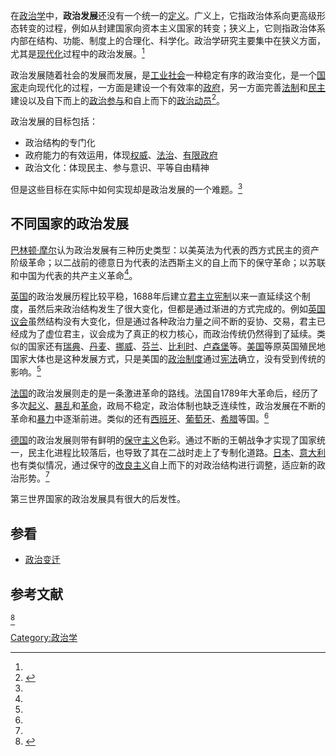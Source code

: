 在[[政治学|政治学]]中，'''政治发展'''还没有一个统一的[[定义|定义]]。广义上，它指政治体系向更高级形态转变的过程，例如从封建国家向资本主义国家的转变；狭义上，它则指政治体系内部在结构、功能、制度上的合理化、科学化。政治学研究主要集中在狭义方面，尤其是[[现代化|现代化]]过程中的政治发展。<ref name="孙关宏" />{{rp|317-318}}

政治发展随着社会的发展而发展，是[[工业社会|工业社会]]一种稳定有序的政治变化，是一个[[国家|国家]]走向现代化的过程，一方面是建设一个有效率的[[政府|政府]]，另一方面完善[[法系|法制]]和[[民主|民主]]建设以及自下而上的[[政治参与|政治参与]]和自上而下的[[政治动员|政治动员]]<ref>{{cite book|author=鲁恂·W.派伊|title=政治发展面面观|year=2009|publisher=天津人民出版社|isbn=9787201061559}}</ref>。

政治发展的目标包括：
*政治结构的专门化
*政府能力的有效运用，体现[[权威|权威]]、[[法治|法治]]、[[有限政府|有限政府]]
*政治文化：体现民主、参与意识、平等自由精神
但是这些目标在实际中如何实现却是政治发展的一个难题。<ref name="孙关宏" />{{rp|327-328}}

==不同国家的政治发展==
[[巴林顿·摩尔|巴林顿·摩尔]]认为政治发展有三种历史类型：以美英法为代表的西方式民主的资产阶级革命；以二战前的德意日为代表的法西斯主义的自上而下的保守革命；以苏联和中国为代表的共产主义革命<ref name="孙关宏" />{{rp|329}}。

[[英国|英国]]的政治发展历程比较平稳，1688年后建立[[君主立宪制|君主立宪制]]以来一直延续这个制度，虽然后来政治结构发生了很大变化，但都是通过渐进的方式完成的。例如[[英国议会|英国议会]]虽然结构没有大变化，但是通过各种政治力量之间不断的妥协、交易，君主已经成为了虚位君主，议会成为了真正的权力核心，而政治传统仍然得到了延续。类似的国家还有[[瑞典|瑞典]]、[[丹麦|丹麦]]、[[挪威|挪威]]、[[芬兰|芬兰]]、[[比利时|比利时]]、[[卢森堡|卢森堡]]等。[[美国|美国]]等原英国殖民地国家大体也是这种发展方式，只是美国的[[政治制度|政治制度]]通过[[宪法|宪法]]确立，没有受到传统的影响。<ref name="孙关宏" />{{rp|330-332}}

[[法国|法国]]的政治发展则走的是一条激进革命的路线。法国自1789年大革命后，经历了多次[[起义|起义]]、[[暴乱|暴乱]]和[[革命|革命]]，政局不稳定，政治体制也缺乏连续性，政治发展在不断的革命和[[暴力|暴力]]中逐渐前进。类似的还有[[西班牙|西班牙]]、[[葡萄牙|葡萄牙]]、[[希腊|希腊]]等国。<ref name="孙关宏" />{{rp|332-333}}

[[德国|德国]]的政治发展则带有鲜明的[[保守主义|保守主义]]色彩。通过不断的王朝战争才实现了国家统一，民主化进程比较落后，也导致了其在二战时走上了专制化道路。[[日本|日本]]、[[意大利|意大利]]也有类似情况，通过保守的[[改良主义|改良主义]]自上而下的对政治结构进行调整，适应新的政治形势。<ref name="孙关宏" />{{rp|333-334}}

第三世界国家的政治发展具有很大的后发性。

==参看==
*[[政治变迁|政治变迁]]

==参考文献==
<div class="references-small">
<references>
<ref name="孙关宏">{{cite book| author = 孙关宏| title = 政治学概论 | publisher = 复旦大学出版社 | date = 2003 | location = | pages =| url = | doi = | id = | isbn = 7309036611 }}</ref>
</references>
</div>
[[Category:政治学|Category:政治学]]